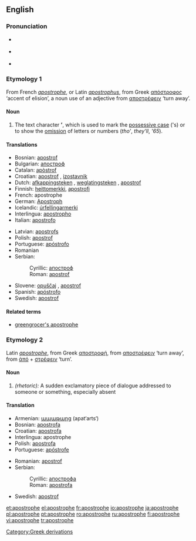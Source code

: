 {{was wotd|2007|February|13}}
==English==
{{wikipedia}}
===Pronunciation===
*{{italbrac|[[RP]]}} {{IPA|/əˈpɒs.trə.fi/}}
*{{italbrac|US}} {{IPA|/əˈpɑːs.trə.fi/}}
*{{audio|en-us-apostrophe.ogg|Audio (US)}}

===Etymology 1===
From French ''[[apostrophe#French|apostrophe]]'', or Latin ''[[apostrophus]]'', from Greek [[απόστροφος]] ‘accent of elision’, a noun use of an adjective from [[αποστρέφειν]] ‘turn away’.

====Noun====
{{en-noun}}

# {{context|orthography}} The text character '''’''', which is used to mark the [[possessive case]] ('s) or to show the [[omission]] of letters or numbers (''tho' '', ''they'll'', '' '65'').

====Translations====
{{top}}
*Bosnian: [[apostrof]] {{m}}
*Bulgarian: [[апостроф]] {{m}}
*Catalan: [[apòstrof]] {{m}}
*Croatian: [[apostrof]] {{m}}, [[izostavnik]] {{m}}
*Dutch: [[afkappingsteken]] {{n}}, [[weglatingsteken]] {{n}}, [[apostrof]] {{f}}
*Finnish: [[heittomerkki]], [[apostrofi]]
*French: apostrophe {{f}}
*German: [[Apostroph]] {{m}}
*Icelandic: [[úrfellingarmerki]] {{n}}
*Interlingua: [[apostropho]]
*Italian: [[apostrofo]] {{m}}
{{mid}}
*Latvian: [[apostrofs]] {{m}}
*Polish: [[apostrof]] {{m}}
*Portuguese: [[apóstrofo]] {{m}}
*Romanian {{t|ro|apostrof|n}}
*Serbian:
*:Cyrillic: [[апостроф]] {{m}}
*:Roman: [[apostrof]] {{m}}
*Slovene: [[opuščaj]] {{m}}, [[apostrof]] {{m}}
*Spanish: [[apóstrofo]] {{m}}
*Swedish: [[apostrof]]
{{bottom}}

====Related terms====
*[[greengrocer's apostrophe]]

{{punctuation}}

===Etymology 2===
Latin ''[[apostrophe#Latin|apostrophe]]'', from Greek [[αποστροφή]], from [[αποστρέφειν]] ‘turn away’, from [[ἀπό]] + [[στρέφειν]] ‘turn’.

====Noun====
{{en-noun}}

# ''(rhetoric):'' A sudden exclamatory piece of dialogue addressed to someone or something, especially absent

====Translation====
{{top}}
*Armenian: [[ապաթարց]] (apat‘arts‘)
*Bosnian: [[apostrofa]] {{f}}
*Croatian: [[apostrofa]] {{f}}
*Interlingua: apostrophe
*Polish: [[apostrofa]] {{f}}
*Portuguese: [[apóstrofe]] {{f}}
{{mid}}
*Romanian: [[apostrof]] {{n}}
*Serbian:
*:Cyrillic: [[апострофа]] {{f}}
*:Roman: [[apostrofa]] {{f}}
*Swedish: [[apostrof]]
{{bottom}}

[[Category:Greek derivations]]

[[et:apostrophe]]
[[el:apostrophe]]
[[fr:apostrophe]]
[[io:apostrophe]]
[[ja:apostrophe]]
[[pl:apostrophe]]
[[pt:apostrophe]]
[[ro:apostrophe]]
[[ru:apostrophe]]
[[fi:apostrophe]]
[[vi:apostrophe]]
[[tr:apostrophe]]